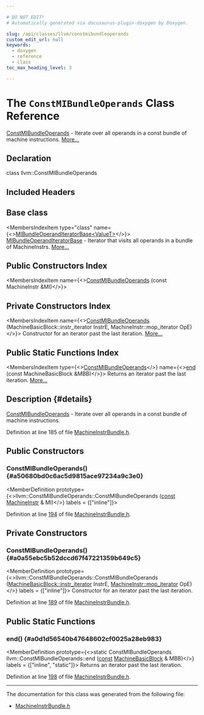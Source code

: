 ```yaml
---

# DO NOT EDIT!
# Automatically generated via docusaurus-plugin-doxygen by Doxygen.

slug: /api/classes/llvm/constmibundleoperands
custom_edit_url: null
keywords:
  - doxygen
  - reference
  - class
toc_max_heading_level: 3

---
```





# The `ConstMIBundleOperands` Class Reference

<DoxygenPage pluginConfig={pluginConfig}>

<a href="/docs/api/classes/llvm/constmibundleoperands">ConstMIBundleOperands</a> - Iterate over all operands in a const bundle of machine instructions. <a href="#details">More...</a>

## Declaration

<CodeBlock>class llvm::ConstMIBundleOperands</CodeBlock>

## Included Headers

<IncludesList>
<IncludesListItem
  filePath="llvm/CodeGen/MachineInstrBundle.h"
  permalink="/docs/api/files/include/include/llvm/include/llvm/codegen/machineinstrbundle-h"
  isLocal="true" />
</IncludesList>

## Base class

<MembersIndex>

<MembersIndexItem
  type="class"
  name={<><a href="/docs/api/classes/llvm/mibundleoperanditeratorbase">MIBundleOperandIteratorBase&lt;ValueT&gt;</a></>}>
<a href="/docs/api/classes/llvm/mibundleoperanditeratorbase">MIBundleOperandIteratorBase</a> - Iterator that visits all operands in a bundle of MachineInstrs. <a href="/docs/api/classes/llvm/mibundleoperanditeratorbase/#details">More...</a>
</MembersIndexItem>

</MembersIndex>

## Public Constructors Index

<MembersIndex>

<MembersIndexItem
  name={<><a href="#a50680bd0c6ac5d9815ace97234a9c3e0">ConstMIBundleOperands</a> (const MachineInstr &amp;MI)</>}>
</MembersIndexItem>

</MembersIndex>

## Private Constructors Index

<MembersIndex>

<MembersIndexItem
  name={<><a href="#a0a55ebc5b52dccd67f47221359b649c5">ConstMIBundleOperands</a> (MachineBasicBlock::instr&#95;iterator InstrE, MachineInstr::mop&#95;iterator OpE)</>}>
Constructor for an iterator past the last iteration. <a href="#a0a55ebc5b52dccd67f47221359b649c5">More...</a>
</MembersIndexItem>

</MembersIndex>

## Public Static Functions Index

<MembersIndex>

<MembersIndexItem
  type={<><a href="/docs/api/classes/llvm/constmibundleoperands">ConstMIBundleOperands</a></>}
  name={<><a href="#a0d1d56540b47648602cf0025a28eb983">end</a> (const MachineBasicBlock &amp;MBB)</>}>
Returns an iterator past the last iteration. <a href="#a0d1d56540b47648602cf0025a28eb983">More...</a>
</MembersIndexItem>

</MembersIndex>

## Description {#details}

<a href="/docs/api/classes/llvm/constmibundleoperands">ConstMIBundleOperands</a> - Iterate over all operands in a const bundle of machine instructions.

Definition at line 185 of file <a href="/docs/api/files/include/include/llvm/include/llvm/codegen/machineinstrbundle-h">MachineInstrBundle.h</a>.

<SectionDefinition>

## Public Constructors

### ConstMIBundleOperands() {#a50680bd0c6ac5d9815ace97234a9c3e0}

<MemberDefinition
  prototype={<>llvm::ConstMIBundleOperands::ConstMIBundleOperands (<a href="/docs/api/files/lib/lib/target/lib/target/aarch64/aarch64promoteconstant-cpp/#a90f8350fecae261c25be85d38b451bff">const</a> <a href="/docs/api/classes/llvm/machineinstr">MachineInstr</a> &amp; MI)</>}
  labels = {["inline"]}>

Definition at line <a href="/docs/api/files/include/include/llvm/include/llvm/codegen/machineinstrbundle-h/#l00194">194</a> of file <a href="/docs/api/files/include/include/llvm/include/llvm/codegen/machineinstrbundle-h">MachineInstrBundle.h</a>.
</MemberDefinition>

</SectionDefinition>

<SectionDefinition>

## Private Constructors

### ConstMIBundleOperands() {#a0a55ebc5b52dccd67f47221359b649c5}

<MemberDefinition
  prototype={<>llvm::ConstMIBundleOperands::ConstMIBundleOperands (<a href="/docs/api/classes/llvm/machinebasicblock/#ab6395548cae73865213e279ae461db54">MachineBasicBlock::instr&#95;iterator</a> InstrE, <a href="/docs/api/classes/llvm/machineinstr/#ab5b1fcfd0e1eddba786fefcdf28f1689">MachineInstr::mop&#95;iterator</a> OpE)</>}
  labels = {["inline"]}>
Constructor for an iterator past the last iteration.

Definition at line <a href="/docs/api/files/include/include/llvm/include/llvm/codegen/machineinstrbundle-h/#l00189">189</a> of file <a href="/docs/api/files/include/include/llvm/include/llvm/codegen/machineinstrbundle-h">MachineInstrBundle.h</a>.
</MemberDefinition>

</SectionDefinition>

<SectionDefinition>

## Public Static Functions

### end() {#a0d1d56540b47648602cf0025a28eb983}

<MemberDefinition
  prototype={<>static ConstMIBundleOperands llvm::ConstMIBundleOperands::end (<a href="/docs/api/files/lib/lib/target/lib/target/aarch64/aarch64promoteconstant-cpp/#a90f8350fecae261c25be85d38b451bff">const</a> <a href="/docs/api/classes/llvm/machinebasicblock">MachineBasicBlock</a> &amp; MBB)</>}
  labels = {["inline", "static"]}>
Returns an iterator past the last iteration.

Definition at line <a href="/docs/api/files/include/include/llvm/include/llvm/codegen/machineinstrbundle-h/#l00198">198</a> of file <a href="/docs/api/files/include/include/llvm/include/llvm/codegen/machineinstrbundle-h">MachineInstrBundle.h</a>.
</MemberDefinition>

</SectionDefinition>

<hr/>

The documentation for this class was generated from the following file:

<ul>
<li><a href="/docs/api/files/include/include/llvm/include/llvm/codegen/machineinstrbundle-h">MachineInstrBundle.h</a></li>
</ul>

</DoxygenPage>
